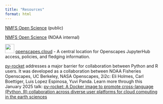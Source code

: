 ```yaml
---
title: "Resources"
format: html
---
```



[NMFS Open Science](https://nmfs-opensci.github.io/) (public)

[NMFS Open Science](https://sites.google.com/noaa.gov/nmfs-hq-st-open-science/home) (NOAA internal) 

![](images/openscapes_hex.png){fig-alt="hexagonal Openscapes logo" fig-align="left" width="30"} [openscapes.cloud](https://openscapes.cloud) - A central location for Openscapes JupyterHub access, policies, and fledging information.

[py-rocket](https://nmfs-opensci.github.io/py-rocket-base/) addresses a major barrier for collaboration between Python and R users. It was developed as a collaboration between NOAA Fisheries Openscapes, UC Berkeley, NASA Openscapes, 2i2c: Eli Holmes, Carl Boettiger, Luis Lopez Espinosa, Yuvi Panda. Learn more through this January 2025 talk: [py-rocket: A Docker image to promote cross-language (Python, R) collaboration across diverse user platforms for cloud computing in the earth sciences](https://figshare.com/articles/presentation/_i_py_i_i_-rocket_A_Docker_image_to_promote_cross-language_Python_R_collaboration_across_diverse_user_platforms_for_cloud_computing_in_the_earth_sciences_i_/28169855?file=51556415)
